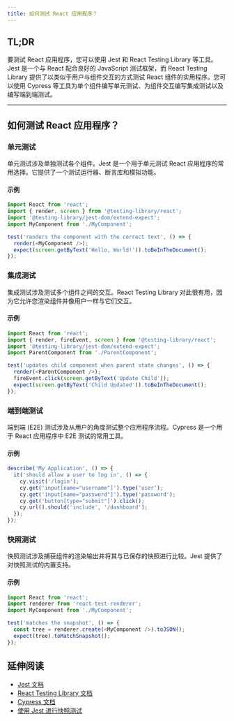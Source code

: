 ```yaml
---
title: 如何测试 React 应用程序？
---
```


## TL;DR

要测试 React 应用程序，您可以使用 Jest 和 React Testing Library 等工具。Jest 是一个与 React 配合良好的 JavaScript 测试框架，而 React Testing Library 提供了以类似于用户与组件交互的方式测试 React 组件的实用程序。您可以使用 Cypress 等工具为单个组件编写单元测试、为组件交互编写集成测试以及编写端到端测试。

***

## 如何测试 React 应用程序？

### 单元测试

单元测试涉及单独测试各个组件。Jest 是一个用于单元测试 React 应用程序的常用选择。它提供了一个测试运行器、断言库和模拟功能。

#### 示例

```javascript
import React from 'react';
import { render, screen } from '@testing-library/react';
import '@testing-library/jest-dom/extend-expect';
import MyComponent from './MyComponent';

test('renders the component with the correct text', () => {
  render(<MyComponent />);
  expect(screen.getByText('Hello, World!')).toBeInTheDocument();
});
```

### 集成测试

集成测试涉及测试多个组件之间的交互。React Testing Library 对此很有用，因为它允许您渲染组件并像用户一样与它们交互。

#### 示例

```javascript
import React from 'react';
import { render, fireEvent, screen } from '@testing-library/react';
import '@testing-library/jest-dom/extend-expect';
import ParentComponent from './ParentComponent';

test('updates child component when parent state changes', () => {
  render(<ParentComponent />);
  fireEvent.click(screen.getByText('Update Child'));
  expect(screen.getByText('Child Updated')).toBeInTheDocument();
});
```

### 端到端测试

端到端 (E2E) 测试涉及从用户的角度测试整个应用程序流程。Cypress 是一个用于 React 应用程序中 E2E 测试的常用工具。

#### 示例

```javascript
describe('My Application', () => {
  it('should allow a user to log in', () => {
    cy.visit('/login');
    cy.get('input[name="username"]').type('user');
    cy.get('input[name="password"]').type('password');
    cy.get('button[type="submit"]').click();
    cy.url().should('include', '/dashboard');
  });
});
```

### 快照测试

快照测试涉及捕获组件的渲染输出并将其与已保存的快照进行比较。Jest 提供了对快照测试的内置支持。

#### 示例

```javascript
import React from 'react';
import renderer from 'react-test-renderer';
import MyComponent from './MyComponent';

test('matches the snapshot', () => {
  const tree = renderer.create(<MyComponent />).toJSON();
  expect(tree).toMatchSnapshot();
});
```

## 延伸阅读

* [Jest 文档](https://jestjs.io/docs/getting-started)
* [React Testing Library 文档](https://testing-library.com/docs/react-testing-library/intro)
* [Cypress 文档](https://docs.cypress.io/guides/overview/why-cypress)
* [使用 Jest 进行快照测试](https://jestjs.io/docs/snapshot-testing)
